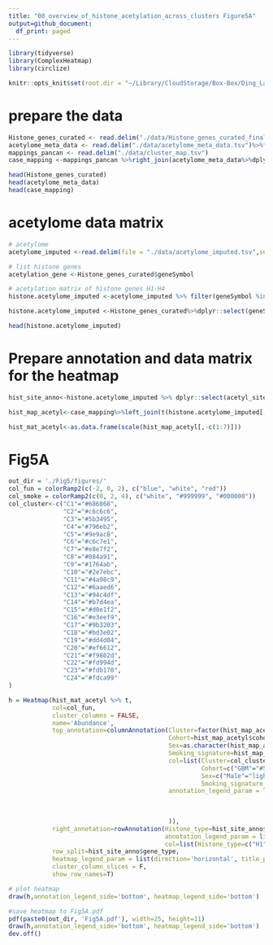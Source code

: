 ```yaml
---
title: "00_overview_of_histone_acetylation_across_clusters Figure5A"
output=github_document:
  df_print: paged
---
```


```r
library(tidyverse)
library(ComplexHeatmap)
library(circlize)
```

```r
knitr::opts_knit$set(root.dir = "~/Library/CloudStorage/Box-Box/Ding_Lab/Projects_Current/CPTAC/CPTACIII/CPTAC3_pancancer_PTM/Figures/github_repo/")
```

# prepare the data
```r
Histone_genes_curated <- read.delim("./data/Histone_genes_curated_final.tsv")%>% filter(grepl('H1|H2A|H2B|H3|H4', gene_type))
acetylome_meta_data <- read.delim("./data/acetylome_meta_data.tsv")%>%filter(grepl('BRCA|LSCC|MEDUL|GBM|LUAD|UCEC|MB', cohort))
mappings_pancan <- read.delim("./data/cluster_map.tsv")
case_mapping <-mappings_pancan %>%right_join(acetylome_meta_data%>%dplyr::select(case_id,cohort,age,sex,race,smoking),by="case_id")%>%filter(!is.na(cluster_id))

head(Histone_genes_curated)
head(acetylome_meta_data)
head(case_mapping)
```

# acetylome data matrix
```r
# acetylome
acetylome_imputed <-read.delim(file = "./data/acetylome_imputed.tsv",sep="\t")

# list histone genes
acetylation_gene <-Histone_genes_curated$geneSymbol

# acetylation matrix of histone genes H1-H4
histone.acetylome_imputed <-acetylome_imputed %>% filter(geneSymbol %in% acetylation_gene)

histone.acetylome_imputed <-Histone_genes_curated%>%dplyr::select(geneSymbol,gene_type)%>%right_join(histone.acetylome_imputed,by="geneSymbol")

head(histone.acetylome_imputed)
```

# Prepare annotation and data matrix for the heatmap
```r
hist_site_anno<-histone.acetylome_imputed %>% dplyr::select(acetyl_sites,gene_type)

hist_map_acetyl<-case_mapping%>%left_join(t(histone.acetylome_imputed[,-c(1,2,4,5,6)]%>%column_to_rownames(var ="acetyl_sites"))%>%as.data.frame%>%rownames_to_column(var = "case_id"),by="case_id")

hist_mat_acetyl<-as.data.frame(scale(hist_map_acetyl[,-c(1:7)]))
```

# Fig5A
```r

out_dir = './Fig5/figures/'
col_fun = colorRamp2(c(-2, 0, 2), c("blue", "white", "red"))
col_smoke = colorRamp2(c(0, 2, 4), c("white", "#999999", "#000000"))
col_cluster<-c("C1"="#686868",
               "C2"="#c6c6c6",
               "C3"="#5b3495",
               "C4"="#796eb2",
               "C5"="#9e9ac8",
               "C6"="#c6c7e1",
               "C7"="#e8e7f2",
               "C8"="#084a91",
               "C9"="#1764ab",
               "C10"="#2e7ebc",
               "C11"="#4a98c9",
               "C12"="#6aaed6",
               "C13"="#94c4df",
               "C14"="#b7d4ea",
               "C15"="#d0e1f2",
               "C16"="#e3eef9",
               "C17"="#9b3203",
               "C18"="#bd3e02",
               "C19"="#dd4d04",
               "C20"="#ef6612",
               "C21"="#f9802d",
               "C22"="#fd994d",
               "C23"="#fdb170",
               "C24"="#fdca99"
)

h = Heatmap(hist_mat_acetyl %>% t,
            col=col_fun,
            cluster_columns = FALSE,
            name='Abundance',
            top_annotation=columnAnnotation(Cluster=factor(hist_map_acetyl$cluster_id,levels = c("C1","C2","C3","C4","C5","C6","C7","C8","C9","C10","C11","C12","C13","C14","C15","C16","C17","C18","C19","C20","C21","C22","C23","C24")),
                                            Cohort=hist_map_acetyl$cohort,
                                            Sex=as.character(hist_map_acetyl$sex),
                                            Smoking_signature=hist_map_acetyl$smoking,
                                            col=list(Cluster=col_cluster,
                                                     Cohort=c("GBM"="#52b788", "MB"="#193e2e", "LSCC"="#91bdff", "LUAD"="#1a759f", "UCEC"="#5a189a", "BRCA"="#cd6090"),Cluster=col_cluster,
                                                     Sex=c("Male"="lightskyblue", "Female"="plum"),
                                                     Smoking_signature = col_smoke),
                                            annotation_legend_param = list(Cohort = list(nrow = 2, title = "Cohort", title_position = "leftcenter"),
                                                                           Cluster = list(nrow = 2, title = "Clusters", title_position = "leftcenter"),
                                                                           Sex = list(nrow = 2, title = "Sex", title_position = "leftcenter"),
                                                                           Smoking_signature= list(title = "Tobacco smoking \n mutational signature \n (log10)", title_position = "leftcenter",direction = "horizontal")
                                            )),
            right_annotation=rowAnnotation(Histone_type=hist_site_anno$gene_type,  
                                           annotation_legend_param = list(Histone_type = list(nrow = 1, title = "Histone type", title_position = "lefttop")),
                                           col=list(Histone_type=c("H1"="darkgreen", "H2A"="orangered", "H2B"="mediumvioletred", "H3"="mediumblue", "H4"="dodgerblue"))),
            row_split=hist_site_anno$gene_type, 
            heatmap_legend_param = list(direction='horizontal', title_position='leftcenter'),
            cluster_column_slices = F,
            show_row_names=T)

# plot heatmap
draw(h,annotation_legend_side='bottom', heatmap_legend_side='bottom')

#save heatmap to Fig5A.pdf
pdf(paste0(out_dir, 'Fig5A.pdf'), width=25, height=11)
draw(h,annotation_legend_side='bottom', heatmap_legend_side='bottom')
dev.off()



```